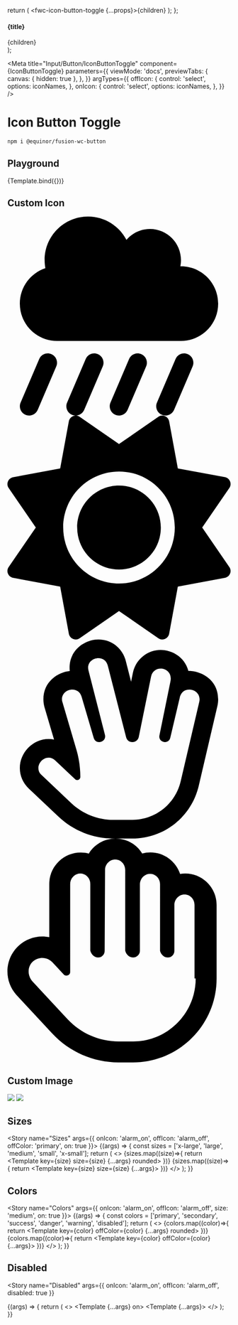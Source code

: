 

  return (
    <fwc-icon-button-toggle {...props}>{children}</fwc-icon-button-toggle>
  );
};

  <section>
    <h4>{title}</h4>
    <div style={{ display: 'flex', gap: '20px', alignItems: 'center' }}>{children}</div>
  </section>
);

<Meta
  title="Input/Button/IconButtonToggle"
  component={IconButtonToggle}
  parameters={{
    viewMode: 'docs',
    previewTabs: {
      canvas: { hidden: true },
    },
  }}
  argTypes={{
    offIcon: {
      control: 'select',
      options: iconNames,
    },
    onIcon: {
      control: 'select',
      options: iconNames,
    },
  }}
/>

# Icon Button Toggle

```sh
npm i @equinor/fusion-wc-button
```

## Playground


<Canvas>
  <Story
    name="Basic"
    args={{ 
      offIcon: 'wifi_off',
      onIcon: 'wifi',  
      offColor: 'danger', 
      onColor: 'success',
      size: 'medium',
      rounded: true,
    }}
    parameters={{chromatic: { disableSnapshot: true }}}
  >
    {Template.bind({})}
  </Story>
</Canvas>

<ArgsTable story="Basic" />

## Custom Icon
<Canvas>
  <Story name="Custom Icon">
    <div style={{ display: 'flex', gap: '20px', alignItems: 'center' }}>
    <fwc-icon-button-toggle offColor="warning" onColor="secondary" size="large" rounded on>
      <svg slot="onIcon" viewBox="0 0 576 512"><path d="M128 320c-53 0-96-43-96-96c0-42.5 27.6-78.6 65.9-91.2C96.7 126.1 96 119.1 96 112C96 50.1 146.1 0 208 0c43.1 0 80.5 24.3 99.2 60c14.7-17.1 36.5-28 60.8-28c44.2 0 80 35.8 80 80c0 5.5-.6 10.8-1.6 16c.5 0 1.1 0 1.6 0c53 0 96 43 96 96s-43 96-96 96H128zm-14.5 33.9c12.2 5.2 17.8 19.3 12.6 31.5l-48 112c-5.2 12.2-19.3 17.8-31.5 12.6s-17.8-19.3-12.6-31.5l48-112c5.2-12.2 19.3-17.8 31.5-12.6zm120 0c12.2 5.2 17.8 19.3 12.6 31.5l-48 112c-5.2 12.2-19.3 17.8-31.5 12.6s-17.8-19.3-12.6-31.5l48-112c5.2-12.2 19.3-17.8 31.5-12.6zm244.6 31.5l-48 112c-5.2 12.2-19.3 17.8-31.5 12.6s-17.8-19.3-12.6-31.5l48-112c5.2-12.2 19.3-17.8 31.5-12.6s17.8 19.3 12.6 31.5zM345.5 353.9c12.2 5.2 17.8 19.3 12.6 31.5l-48 112c-5.2 12.2-19.3 17.8-31.5 12.6s-17.8-19.3-12.6-31.5l48-112c5.2-12.2 19.3-17.8 31.5-12.6z"/></svg>
      <svg slot="offIcon" viewBox="0 0 512 512"><path d="M361.5 1.2c5 2.1 8.6 6.6 9.6 11.9L391 121l107.9 19.8c5.3 1 9.8 4.6 11.9 9.6s1.5 10.7-1.6 15.2L446.9 256l62.3 90.3c3.1 4.5 3.7 10.2 1.6 15.2s-6.6 8.6-11.9 9.6L391 391 371.1 498.9c-1 5.3-4.6 9.8-9.6 11.9s-10.7 1.5-15.2-1.6L256 446.9l-90.3 62.3c-4.5 3.1-10.2 3.7-15.2 1.6s-8.6-6.6-9.6-11.9L121 391 13.1 371.1c-5.3-1-9.8-4.6-11.9-9.6s-1.5-10.7 1.6-15.2L65.1 256 2.8 165.7c-3.1-4.5-3.7-10.2-1.6-15.2s6.6-8.6 11.9-9.6L121 121 140.9 13.1c1-5.3 4.6-9.8 9.6-11.9s10.7-1.5 15.2 1.6L256 65.1 346.3 2.8c4.5-3.1 10.2-3.7 15.2-1.6zM352 256c0 53-43 96-96 96s-96-43-96-96s43-96 96-96s96 43 96 96zm32 0c0-70.7-57.3-128-128-128s-128 57.3-128 128s57.3 128 128 128s128-57.3 128-128z"/></svg>
    </fwc-icon-button-toggle>
    <fwc-icon-button-toggle offColor="primary" size="large" rounded>
      <svg slot="onIcon" viewBox="0 0 576 512"><path d="M234.9 48.02c10.43 0 20.72 5.834 24.13 19.17l47.33 184.1c2.142 8.456 9.174 12.62 16.21 12.62c7.326 0 14.66-4.505 16.51-13.37l31.72-155.1c2.921-14.09 13.76-20.57 24.67-20.57c13.01 0 26.14 9.19 26.14 25.62c0 2.19-.2333 4.508-.7313 6.951l-28.48 139.2c-.2389 1.156-.3514 2.265-.3514 3.323c0 8.644 7.504 13.9 14.86 13.9c5.869 0 11.65-3.341 13.46-10.98l24.73-104.2c.2347-.9802 4.12-19.76 24.28-19.76c13.21 0 26.64 9.4 26.64 24.79c0 2.168-.2665 4.455-.8378 6.852l-48.06 204.7c-13.59 57.85-65.15 98.74-124.5 98.74l-48.79-.0234c-40.7-.0196-79.86-15.58-109.5-43.51l-75.93-71.55c-5.938-5.584-8.419-11.1-8.419-18.2c0-13.88 12.45-26.69 26.38-26.69c5.756 0 11.76 2.182 17.26 7.376l51.08 48.14c1.682 1.569 3.599 2.249 5.448 2.249c4.192 0 8.04-3.49 8.04-8.001c0-23.76-3.372-47.39-10.12-70.28L142 161.1C141.2 159.1 140.8 156.3 140.8 153.7c0-15.23 13.48-24.82 26.75-24.82c10.11 0 20.1 5.559 23.94 18.42l31.22 105.8c2.231 7.546 8.029 10.8 13.9 10.8c7.752 0 15.64-5.659 15.64-14.57c0-1.339-.1783-2.752-.562-4.23L209.3 80.06C208.7 77.45 208.3 74.97 208.3 72.62C208.3 57.33 221.7 48.02 234.9 48.02zM234.9 0C201.5 0 160.4 25.24 160.4 72.72c0 2.807 .1579 5.632 .4761 8.463C129.9 83.9 92.84 108.9 92.84 153.8c0 7.175 1.038 14.47 3.148 21.68l24.33 81.94C115.8 256.5 111.1 256 106.4 256C65.74 256 32 290.6 32 330.8c0 19.59 8.162 38.58 23.6 53.1l75.89 71.51c38.68 36.45 89.23 56.53 142.3 56.56L322.6 512c82.1 0 152.5-55.83 171.3-135.8l48.06-204.7C543.3 165.7 544 159.7 544 153.9c0-54.55-49.55-72.95-74.59-72.95c-.7689 0-1.534 .0117-2.297 .0352c-10.49-39.43-46.46-54.11-71.62-54.11c-34.1 0-64.45 24.19-71.63 58.83L319.2 108.5l-13.7-53.29C297.1 22.22 268.7 0 234.9 0z"/></svg>
      <svg slot="offIcon" viewBox="0 0 512 512"><path d="M408 80c-3.994 0-7.91 .3262-11.73 .9551c-9.586-28.51-36.57-49.11-68.27-49.11c-6.457 0-12.72 .8555-18.68 2.457C296.6 13.73 273.9 0 248 0C222.1 0 199.3 13.79 186.6 34.44C180.7 32.85 174.5 32 168.1 32C128.4 32 96.01 64.3 96.01 104v121.6C90.77 224.6 85.41 224 80.01 224c-.0026 0 .0026 0 0 0C36.43 224 0 259.2 0 304.1c0 20.29 7.558 39.52 21.46 54.45l81.25 87.24C141.9 487.9 197.4 512 254.9 512h33.08C393.9 512 480 425.9 480 320V152C480 112.3 447.7 80 408 80zM432 320c0 79.41-64.59 144-143.1 144H254.9c-44.41 0-86.83-18.46-117.1-50.96l-79.76-85.63c-6.202-6.659-9.406-15.4-9.406-23.1c0-22.16 18.53-31.4 31.35-31.4c8.56 0 17.1 3.416 23.42 10.18l26.72 28.69C131.8 312.7 133.9 313.4 135.9 313.4c4.106 0 8.064-3.172 8.064-8.016V104c0-13.25 10.75-24 23.1-24c13.25 0 23.1 10.75 23.1 24v152C192 264.8 199.2 272 208 272s15.1-7.163 15.1-15.1L224 72c0-13.25 10.75-24 23.1-24c13.25 0 23.1 10.75 23.1 24v184C272 264.8 279.2 272 288 272s15.99-7.164 15.99-15.1l.0077-152.2c0-13.25 10.75-24 23.1-24c13.25 0 23.1 10.75 23.1 24v152.2C352 264.8 359.2 272 368 272s15.1-7.163 15.1-15.1V152c0-13.25 10.75-24 23.1-24c13.25 0 23.1 10.75 23.1 24V320z"/></svg>
    </fwc-icon-button-toggle>
    </div>
  </Story>
</Canvas>

## Custom Image
<Canvas>
  <Story name="Custom Image">
    <fwc-icon-button-toggle offColor="disabled" onColor="warning" size="x-large" rounded>
      <img slot="onIcon" src="https://i.imgur.com/SN0HUEf.png" />
  <img slot="offIcon" src="https://i.imgur.com/xHVKTlm.png" />
    </fwc-icon-button-toggle>
  </Story>
</Canvas>

## Sizes
<Story name="Sizes" args={{ 
      onIcon: 'alarm_on', 
      offIcon: 'alarm_off', 
      offColor: 'primary',
      on: true
  }}>
  {(args) => {
    const sizes = ['x-large', 'large', 'medium', 'small', 'x-small'];
    return (
      <>
      <Container title="rounded">
        {sizes.map((size)=>{
          return <Template key={size} size={size} {...args} rounded></Template>
        })}
      </Container>
      <Container title="squared">
        {sizes.map((size)=>{
          return <Template key={size} size={size} {...args}></Template>
        })}
      </Container>
      </>
    );
  }}
</Story>

## Colors
<Story name="Colors" args={{ 
      onIcon: 'alarm_on', 
      offIcon: 'alarm_off', 
      size: 'medium',
      on: true
  }}>
  {(args) => {
    const colors = ['primary', 'secondary', 'success', 'danger', 'warning', 'disabled'];
    return (
      <>
        <Container title="rounded">
          {colors.map((color)=>{
            return <Template key={color} offColor={color} {...args} rounded></Template>
          })}
        </Container>
        <Container title="squared">
          {colors.map((color)=>{
            return <Template key={color} offColor={color} {...args}></Template>
          })}
        </Container>
      </>
    );
  }}
</Story>

## Disabled
<Story
  name="Disabled"
  args={{
      onIcon: 'alarm_on', 
      offIcon: 'alarm_off', 
      disabled: true
    }}
  >
  {(args) => {
    return (
      <>
      <Container title="active toggle">
        <Template {...args} on></Template>
      </Container>
      <Container title="inactive toggle">
        <Template {...args}></Template>
      </Container>
      </>
    );
  }}
</Story>
